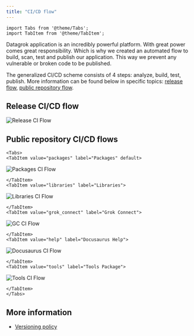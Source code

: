 ```yaml
---
title: "CI/CD flow"
---
```


```mdx-code-block
import Tabs from '@theme/Tabs';
import TabItem from '@theme/TabItem';
```

Datagrok application is an incredibly powerful platform. With great power comes great responsibility. Which is why we
created an automated flow to build, scan, test and publish our application. This way we prevent any vulnerable or broken
code to be published.

The generalized CI/CD scheme consists of 4 steps: analyze, build, test, publish. More information can be found below in
specific topics: [release flow](#release-cicd-flow), [public repository flow](#public-repository-cicd-flows).

## Release CI/CD flow

![Release CI Flow](ci_release.svg)

## Public repository CI/CD flows

```mdx-code-block
<Tabs>
<TabItem value="packages" label="Packages" default>
```

![Packages CI Flow](ci_public_packages.svg)

```mdx-code-block
</TabItem>
<TabItem value="libraries" label="Libraries">
```

![Libraries CI Flow](ci_public_libraries.svg)

```mdx-code-block
</TabItem>
<TabItem value="grok_connect" label="Grok Connect">
```

![GC CI Flow](ci_public_gc.svg)

```mdx-code-block
</TabItem>
<TabItem value="help" label="Docusaurus Help">
```

![Docusaurus CI Flow](ci_public_help.svg)

```mdx-code-block
</TabItem>
<TabItem value="tools" label="Tools Package">
```

![Tools CI Flow](ci_public_tools.svg)

```mdx-code-block
</TabItem>
</Tabs>
```

## More information

* [Versioning policy](versioning-policy.md)
